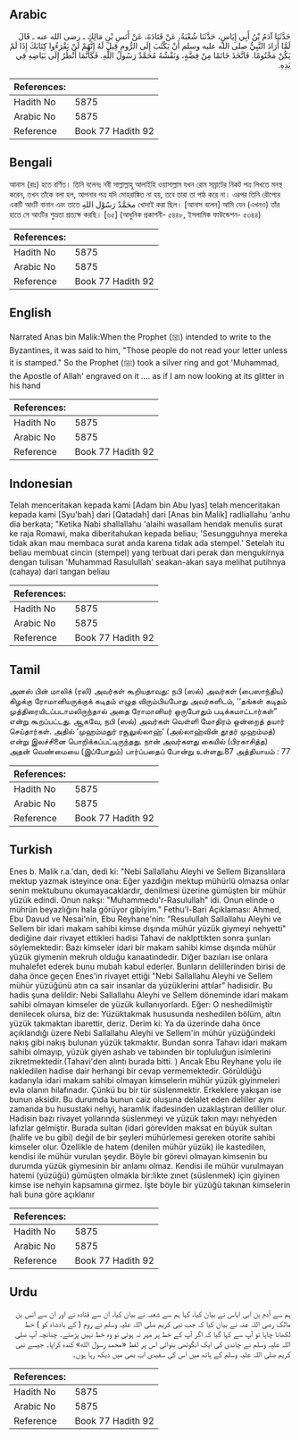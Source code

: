 ## Arabic


<div dir="rtl" lang="ar" style={{fontSize:'larger',backgroundColor:'#f8f9fa',padding:20}}>
حَدَّثَنَا آدَمُ بْنُ أَبِي إِيَاسٍ، حَدَّثَنَا شُعْبَةُ، عَنْ قَتَادَةَ، عَنْ أَنَسِ بْنِ مَالِكٍ ـ رضى الله عنه ـ قَالَ لَمَّا أَرَادَ النَّبِيُّ صلى الله عليه وسلم أَنْ يَكْتُبَ إِلَى الرُّومِ قِيلَ لَهُ إِنَّهُمْ لَنْ يَقْرَءُوا كِتَابَكَ إِذَا لَمْ يَكُنْ مَخْتُومًا‏.‏ فَاتَّخَذَ خَاتَمًا مِنْ فِضَّةٍ، وَنَقْشُهُ مُحَمَّدٌ رَسُولُ اللَّهِ‏.‏ فَكَأَنَّمَا أَنْظُرُ إِلَى بَيَاضِهِ فِي يَدِهِ‏.‏
</div>
<div style={{backgroundColor:'#f8f9fa',padding:20, marginBottom: 10}}><table> <thead> <tr> <th>References:</th> <th></th> </tr> </thead> <tbody><tr><td>Hadith No</td><td>5875</td></tr><tr><td>Arabic No</td><td>5875</td></tr><tr><td>Reference</td><td>Book 77 Hadith 92</td></tr></tbody></table></div>

## Bengali


<div dir="ltr" lang="bn" style={{fontSize:'larger',backgroundColor:'#f8f9fa',padding:20}}>
আনাস (রাঃ) হতে বর্ণিত। তিনি বলেনঃ নবী সাল্লাল্লাহু আলাইহি ওয়াসাল্লাম যখন রোম সম্রাটের নিকট পত্র লিখতে মনস্থ করেন, তখন তাঁকে বলা হল, আপনার পত্র যদি মোহরাঙ্কিত না হয়, তবে তারা তা পাঠ করে না। এরপর তিনি রৌপ্যের একটি আংটি বানান এবং তাতে محَمَّدٌ رَسُوْل اللهِ খোদাই করা ছিল। [আনাস বলেন] আমি যেন (এখনও) তাঁর হাতে সে আংটির শুভ্রতা প্রত্যক্ষ করছি। [৬৫] (আধুনিক প্রকাশনী- ৫৪৪৮, ইসলামিক ফাউন্ডেশন- ৫৩৪৪)
</div>
<div style={{backgroundColor:'#f8f9fa',padding:20, marginBottom: 10}}><table> <thead> <tr> <th>References:</th> <th></th> </tr> </thead> <tbody><tr><td>Hadith No</td><td>5875</td></tr><tr><td>Arabic No</td><td>5875</td></tr><tr><td>Reference</td><td>Book 77 Hadith 92</td></tr></tbody></table></div>

## English


<div dir="ltr" lang="en" style={{fontSize:'larger',backgroundColor:'#f8f9fa',padding:20}}>
Narrated Anas bin Malik:When the Prophet (ﷺ) intended to write to the Byzantines, it was said to him, "Those people do not read your letter unless it is stamped." So the Prophet (ﷺ) took a silver ring and got 'Muhammad, the Apostle of Allah' engraved on it .... as if I am now looking at its glitter in his hand
</div>
<div style={{backgroundColor:'#f8f9fa',padding:20, marginBottom: 10}}><table> <thead> <tr> <th>References:</th> <th></th> </tr> </thead> <tbody><tr><td>Hadith No</td><td>5875</td></tr><tr><td>Arabic No</td><td>5875</td></tr><tr><td>Reference</td><td>Book 77 Hadith 92</td></tr></tbody></table></div>

## Indonesian


<div dir="ltr" lang="id" style={{fontSize:'larger',backgroundColor:'#f8f9fa',padding:20}}>
Telah menceritakan kepada kami [Adam bin Abu Iyas] telah menceritakan kepada kami [Syu'bah] dari [Qatadah] dari [Anas bin Malik] radliallahu 'anhu dia berkata; "Ketika Nabi shallallahu 'alaihi wasallam hendak menulis surat ke raja Romawi, maka diberitahukan kepada beliau; 'Sesungguhnya mereka tidak akan mau membaca surat anda karena tidak ada stempel.' Setelah itu beliau membuat cincin (stempel) yang terbuat dari perak dan mengukirnya dengan tulisan 'Muhammad Rasulullah' seakan-akan saya melihat putihnya (cahaya) dari tangan beliau
</div>
<div style={{backgroundColor:'#f8f9fa',padding:20, marginBottom: 10}}><table> <thead> <tr> <th>References:</th> <th></th> </tr> </thead> <tbody><tr><td>Hadith No</td><td>5875</td></tr><tr><td>Arabic No</td><td>5875</td></tr><tr><td>Reference</td><td>Book 77 Hadith 92</td></tr></tbody></table></div>

## Tamil


<div dir="ltr" lang="ta" style={{fontSize:'larger',backgroundColor:'#f8f9fa',padding:20}}>
அனஸ் பின் மாலிக் (ரலி) அவர்கள் கூறியதாவது: நபி (ஸல்) அவர்கள் (பைஸாந்திய) கிழக்கு ரோமானியருக்குக் கடிதம் எழுத விரும்பியபோது அவர்களிடம், ‘‘தங்கள் கடிதம் முத்திரையிடப்படாமலிருந்தால் அதை ரோமானியர் ஒருபோதும் படிக்கமாட்டார்கள்” என்று கூறப்பட்டது. ஆகவே, நபி (ஸல்) அவர்கள் வெள்ளி மோதிரம் ஒன்றைத் தயார் செய்தார்கள். அதில் ‘முஹம்மதுர் ரசூலுல்லாஹ்’ (அல்லாஹ்வின் தூதர் முஹம்மத்) என்று இலச்சினை பொறிக்கப்பட்டிருந்தது. நான் அவர்களது கையில் (பிரகாசித்த) அதன் வெண்மையை (இப்போதும்) பார்ப்பதைப் போன்று உள்ளது.87 அத்தியாயம் : 77
</div>
<div style={{backgroundColor:'#f8f9fa',padding:20, marginBottom: 10}}><table> <thead> <tr> <th>References:</th> <th></th> </tr> </thead> <tbody><tr><td>Hadith No</td><td>5875</td></tr><tr><td>Arabic No</td><td>5875</td></tr><tr><td>Reference</td><td>Book 77 Hadith 92</td></tr></tbody></table></div>

## Turkish


<div dir="ltr" lang="tr" style={{fontSize:'larger',backgroundColor:'#f8f9fa',padding:20}}>
Enes b. Malik r.a.'dan, dedi ki: "Nebi Sallallahu Aleyhi ve Sellem Bizanslılara mektup yazmak isteyince ona: Eğer yazdığın mektup mühürlü olmazsa onlar senin mektubunu okumayacaklardır, denilmesi üzerine gümüşten bir mühür yüzük edindi. Onun nakşı: "Muhammedu'r-Rasulullah" idi. Onun elinde o mührün beyazlığını hala görüyor gibiyim." Fethu'l-Bari Açıklaması: Ahmed, Ebu Davud ve Nesai'nin, Ebu Reyhane'nin: "Resulullah Sallallahu Aleyhi ve Sellem bir idari makam sahibi kimse dışında mühür yüzük giymeyi nehyetti" dediğine dair rivayet ettikleri hadisi Tahavi de naklpttikten sonra şunları söylemektedir: Bazı kimseler idari bir makam sahibi kimse dışında mühür yüzük giymenin mekruh olduğu kanaatindedir. Diğer bazıları ise onlara muhalefet ederek bunu mubah kabul ederler. Bunların delillerinden birisi de daha önce geçen Enes'in rivayet ettiği "Nebi Sallallahu Aleyhi ve Sellem mühür yüzüğünü atın ca sair insanlar da yüzüklerini attılar" hadisidir. Bu hadis şuna delildir: Nebi Sallallahu Aleyhi ve Sellem döneminde idari makam sahibi olmayan kimseler de yüzük kullanıyorlardı. Eğer: O neshedilmiştir denilecek olursa, biz de: Yüzüktakmak hususunda neshedilen bölüm, altın yüzük takmaktan ibarettir, deriz. Derim ki: Ya da üzerinde daha önce açıklandığı üzere Nebi Sallallahu Aleyhi ve Sellem'in mühür yüzüğündeki nakış gibi nakış bulunan yüzük takmaktır. Bundan sonra Tahavı idari makam sahibi olmayıp, yüzük giyen ashab ve tabiınden bir topluluğun isimlerini zikretmektedir.(Tahavi'den alıntı burada bitti. ) Ancak Ebu Reyhane yolu ile nakledilen hadise dair herhangi bir cevap vermemektedir. Görüldüğü kadarıyla idari makam sahibi olmayan kimselerin mühür yüzük giyinmeleri evla olanın hilafınadır. Çünkü bu bir tür süslenmektir. Erkeklere yakışan ise bunun aksidir. Bu durumda bunun caiz oluşuna delalet eden deliller aynı zamanda bu husustaki nehyi, haramlık ifadesinden uzaklaştıran deliller olur. Hadisin bazı rivayet yollarında süslenmeyi ve yüzük takın mayı nehyeden lafızlar gelmiştir. Burada sultan (idari görevlden maksat en büyük sultan (halife ve bu gibi) değil de bir şeyleri mühürlemesi gereken otorite sahibi kimseler olur. Özellikle de hatem (denilen mühür yüzük) ile kastedilen, kendisi ile mühür vurulan şeydir. Böyle bir görevi olmayan kimsenin bu durumda yüzük giymesinin bir anlamı olmaz. Kendisi ile mühür vurulmayan hatemi (yüzüğü) gümüşten olmakla bir:likte zınet (süslenmek) için giyinen kimse ise nehyin kapsamına girmez. İşte böyle bir yüzüğü takınan kimselerin hali buna göre açıklanır
</div>
<div style={{backgroundColor:'#f8f9fa',padding:20, marginBottom: 10}}><table> <thead> <tr> <th>References:</th> <th></th> </tr> </thead> <tbody><tr><td>Hadith No</td><td>5875</td></tr><tr><td>Arabic No</td><td>5875</td></tr><tr><td>Reference</td><td>Book 77 Hadith 92</td></tr></tbody></table></div>

## Urdu


<div dir="rtl" lang="ur" style={{fontSize:'larger',backgroundColor:'#f8f9fa',padding:20}}>
ہم سے آدم بن ابی ایاس نے بیان کیا، کہا ہم سے شعبہ نے بیان کیا، ان سے قتادہ نے اور ان سے انس بن مالک رضی اللہ عنہ نے بیان کیا کہ جب نبی کریم صلی اللہ علیہ وسلم نے روم ( کے بادشاہ کو ) خط لکھانا چاہا تو آپ سے کہا گیا کہ اگر آپ کے خط پر مہر نہ ہوئی تو وہ خط نہیں پڑھتے۔ چنانچہ آپ صلی اللہ علیہ وسلم نے چاندی کی ایک انگوٹھی بنوائی اس پر لفظ «محمد رسول الله» کندہ کرایا۔ جیسے نبی کریم صلی اللہ علیہ وسلم کے ہاتھ میں اس کی سفیدی اب بھی میں دیکھ رہا ہوں۔
</div>
<div style={{backgroundColor:'#f8f9fa',padding:20, marginBottom: 10}}><table> <thead> <tr> <th>References:</th> <th></th> </tr> </thead> <tbody><tr><td>Hadith No</td><td>5875</td></tr><tr><td>Arabic No</td><td>5875</td></tr><tr><td>Reference</td><td>Book 77 Hadith 92</td></tr></tbody></table></div>